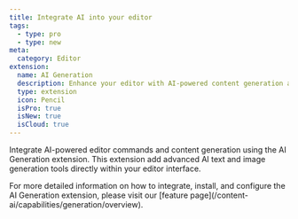 ```yaml
---
title: Integrate AI into your editor
tags:
  - type: pro
  - type: new
meta:
  category: Editor
extension:
  name: AI Generation
  description: Enhance your editor with AI-powered content generation and assistance features.
  type: extension
  icon: Pencil
  isPro: true
  isNew: true
  isCloud: true
---
```



Integrate AI-powered editor commands and content generation using the AI Generation extension. This extension add advanced AI text and image generation tools directly within your editor interface.

<Callout title="More details" variant="hint">
  For more detailed information on how to integrate, install, and configure the AI Generation
  extension, please visit our [feature page](/content-ai/capabilities/generation/overview).
</Callout>

<CodeDemo isPro path="/Extensions/AiCommands" />
